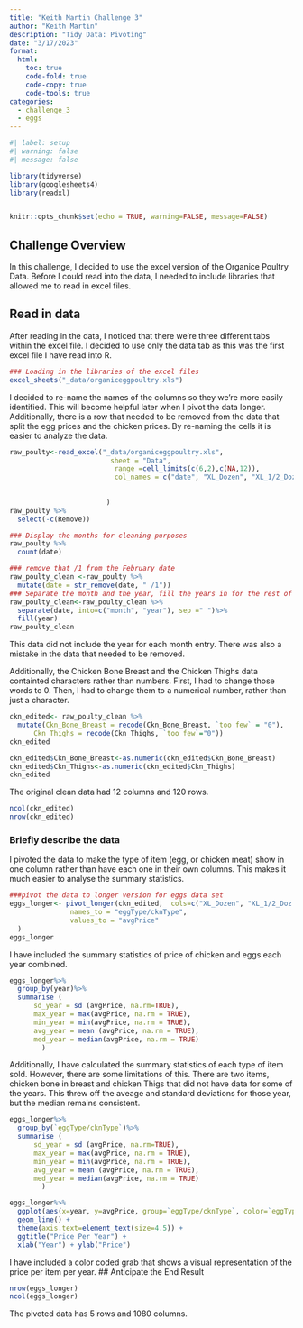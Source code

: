 ```yaml
---
title: "Keith Martin Challenge 3"
author: "Keith Martin"
description: "Tidy Data: Pivoting"
date: "3/17/2023"
format:
  html:
    toc: true
    code-fold: true
    code-copy: true
    code-tools: true
categories:
  - challenge_3
  - eggs
---
```


```r
#| label: setup
#| warning: false
#| message: false

library(tidyverse)
library(googlesheets4)
library(readxl)


knitr::opts_chunk$set(echo = TRUE, warning=FALSE, message=FALSE)
```

## Challenge Overview

In this challenge, I decided to use the excel version of the Organice Poultry Data. Before I could read into the data, I needed to include libraries that allowed me to read in excel files.

## Read in data

After reading in the data, I noticed that there we're three different tabs within the excel file. I decided to use only the data tab as this was the first excel file I have read into R.


```r
### Loading in the libraries of the excel files
excel_sheets("_data/organiceggpoultry.xls")
```

I decided to re-name the names of the columns so they we're more easily identified. This will become helpful later when I pivot the data longer. Additionally, there is a row that needed to be removed from the data that split the egg prices and the chicken prices. By re-naming the cells it is easier to analyze the data.

```r

raw_poulty<-read_excel("_data/organiceggpoultry.xls", 
                         sheet = "Data",
                          range =cell_limits(c(6,2),c(NA,12)),
                          col_names = c("date", "XL_Dozen", "XL_1/2_Doz.", "L_Dozen", "L_1/2_Doz", "Remove", "Ckn_Whole", "Ckn_BS_Breast", "Ckn_Bone_Breast", "Ckn_Whole_legs", "Ckn_Thighs"),
                      
                                        
                        )
raw_poulty %>%
  select(-c(Remove))

```

```r
### Display the months for cleaning purposes
raw_poulty %>%
  count(date)
```
```r
### remove that /1 from the February date
raw_poulty_clean <-raw_poulty %>% 
  mutate(date = str_remove(date, " /1"))
### Separate the month and the year, fill the years in for the rest of the months
raw_poulty_clean<-raw_poulty_clean %>%
  separate(date, into=c("month", "year"), sep =" ")%>%
  fill(year)
raw_poulty_clean       
```

This data did not include the year for each month entry. There was also a mistake in the data that needed to be removed. 


Additionally, the Chicken Bone Breast and the Chicken Thighs data containted characters rather than numbers. First, I had to change those words to 0. Then, I had to change them to a numerical number, rather than just a character.

```r
ckn_edited<- raw_poulty_clean %>%
  mutate(Ckn_Bone_Breast = recode(Ckn_Bone_Breast, `too few` = "0"),
      Ckn_Thighs = recode(Ckn_Thighs, `too few`="0"))
ckn_edited
```

```r
ckn_edited$Ckn_Bone_Breast<-as.numeric(ckn_edited$Ckn_Bone_Breast)
ckn_edited$Ckn_Thighs<-as.numeric(ckn_edited$Ckn_Thighs)
ckn_edited
```

The original clean data had 12 columns and 120 rows.
```r
ncol(ckn_edited)
nrow(ckn_edited)
```

### Briefly describe the data

I pivoted the data to make the type of item (egg, or chicken meat) show in one column rather than have each one in their own columns. This makes it much easier to analyse the summary statistics.
```r
###pivot the data to longer version for eggs data set
eggs_longer<- pivot_longer(ckn_edited,  cols=c("XL_Dozen", "XL_1/2_Doz.", "L_Dozen", "L_1/2_Doz", "Ckn_Whole", "Ckn_BS_Breast", "Ckn_Bone_Breast", "Ckn_Whole_legs", "Ckn_Thighs"), 
               names_to = "eggType/cknType",
               values_to = "avgPrice"
  )
eggs_longer
```
I have included the summary statistics of price of chicken and eggs each year combined. 

```r
eggs_longer%>%
  group_by(year)%>%
  summarise (
      sd_year = sd (avgPrice, na.rm=TRUE),
      max_year = max(avgPrice, na.rm = TRUE),
      min_year = min(avgPrice, na.rm = TRUE),
      avg_year = mean (avgPrice, na.rm = TRUE),
      med_year = median(avgPrice, na.rm = TRUE)
        )
```
Additionally, I have calculated the summary statistics of each type of item sold. However, there are some limitations of this. There are two items, chicken bone in breast and chicken Thigs that did not have data for some of the years. This threw off the aveage and standard deviations for those year, but the median remains consistent.

```r
eggs_longer%>%
  group_by(`eggType/cknType`)%>%
  summarise (
      sd_year = sd (avgPrice, na.rm=TRUE),
      max_year = max(avgPrice, na.rm = TRUE),
      min_year = min(avgPrice, na.rm = TRUE),
      avg_year = mean (avgPrice, na.rm = TRUE),
      med_year = median(avgPrice, na.rm = TRUE)
        )
```

```r
eggs_longer%>%
  ggplot(aes(x=year, y=avgPrice, group=`eggType/cknType`, color=`eggType/cknType`)) +
  geom_line() +
  theme(axis.text=element_text(size=4.5)) +
  ggtitle("Price Per Year") +
  xlab("Year") + ylab("Price")
```
I have included a color coded grab that shows a visual representation of the price per item per year. 
## Anticipate the End Result

```r
nrow(eggs_longer)
ncol(eggs_longer)
```

The pivoted data has 5 rows and 1080 columns. 

